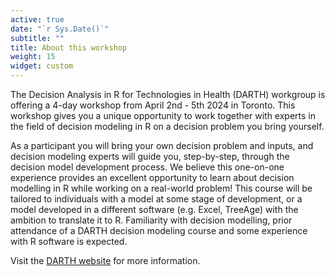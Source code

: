 ```yaml
---
active: true
date: "`r Sys.Date()`"
subtitle: ""
title: About this workshop
weight: 15
widget: custom
---
```


The Decision Analysis in R for Technologies in Health (DARTH) workgroup is offering a 4-day workshop from April 2nd - 5th 2024 in Toronto. This workshop gives you a unique opportunity to work together with experts in the field of decision modeling in R on a decision problem you bring yourself. 

As a participant you will bring your own decision problem and inputs, and decision modeling experts will guide you, step-by-step, through the decision model development process. We believe this one-on-one experience provides an excellent opportunity to learn about decision modelling in R while working on a real-world problem! This course will be tailored to individuals with a model at some stage of development, or a model developed in a different software (e.g. Excel, TreeAge) with the ambition to translate it to R. Familiarity with decision modelling, prior attendance of a DARTH decision modeling course and some experience with R software is expected.

Visit the [DARTH website](https://darthworkgroup.com/) for more information.




